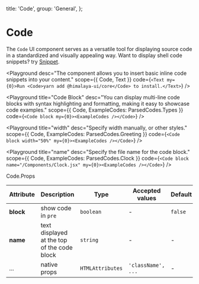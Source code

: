 
  title: 'Code',
  group: 'General',
};

# Code

The `Code` UI component serves as a versatile tool for displaying source code in a standardized and visually appealing way.
Want to display shell code snippets? try [Snippet](/components/snippet).

<Playground
  desc="The component allows you to insert basic inline code snippets into your content."
  scope={{ Code, Text }}
  code={`
<Text my={0}>Run <Code>yarn add @himalaya-ui/core</Code> to install.</Text>
`}
/>

<Playground
  title="Code Block"
  desc="You can display multi-line code blocks with syntax highlighting and formatting, making it easy to showcase code examples."
  scope={{ Code, ExampleCodes: ParsedCodes.Types }}
  code={`
<Code block my={0}><ExampleCodes /></Code>
`}
/>

<Playground
  title="width"
  desc="Specify width manually, or other styles."
  scope={{ Code, ExampleCodes: ParsedCodes.Greeting }}
  code={`
<Code block width="50%" my={0}><ExampleCodes /></Code>
`}
/>

<Playground
  title="name"
  desc="Specify the file name for the code block."
  scope={{ Code, ExampleCodes: ParsedCodes.Clock }}
  code={`
<Code block name="/Components/Clock.jsx" my={0}><ExampleCodes /></Code>
`}
/>

<Attributes edit="/pages/components/code.mdx">
<Attributes.Title>Code.Props</Attributes.Title>

| Attribute | Description                                 | Type             | Accepted values    | Default |
| --------- | ------------------------------------------- | ---------------- | ------------------ | ------- |
| **block** | show code in `pre`                          | `boolean`        | -                  | `false` |
| **name**  | text displayed at the top of the code block | `string`         | -                  | -       |
| ...       | native props                                | `HTMLAttributes` | `'className', ...` | -       |

</Attributes>
